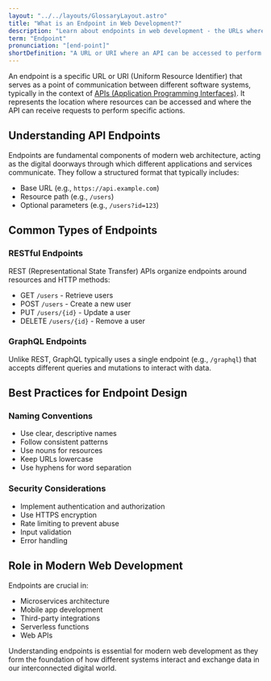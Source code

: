 ```yaml
---
layout: "../../layouts/GlossaryLayout.astro"
title: "What is an Endpoint in Web Development?"
description: "Learn about endpoints in web development - the URLs where your API can access resources, handle requests, and enable communication between different software systems."
term: "Endpoint"
pronunciation: "[end-point]"
shortDefinition: "A URL or URI where an API can be accessed to perform specific actions or retrieve data from a service or system."
---
```


An endpoint is a specific URL or URI (Uniform Resource Identifier) that serves as a point of communication between different software systems, typically in the context of [APIs (Application Programming Interfaces)](/glossary/api). It represents the location where resources can be accessed and where the API can receive requests to perform specific actions.

## Understanding API Endpoints

Endpoints are fundamental components of modern web architecture, acting as the digital doorways through which different applications and services communicate. They follow a structured format that typically includes:

- Base URL (e.g., `https://api.example.com`)
- Resource path (e.g., `/users`)
- Optional parameters (e.g., `/users?id=123`)

## Common Types of Endpoints

### RESTful Endpoints
REST (Representational State Transfer) APIs organize endpoints around resources and HTTP methods:
- GET `/users` - Retrieve users
- POST `/users` - Create a new user
- PUT `/users/{id}` - Update a user
- DELETE `/users/{id}` - Remove a user

### GraphQL Endpoints
Unlike REST, GraphQL typically uses a single endpoint (e.g., `/graphql`) that accepts different queries and mutations to interact with data.

## Best Practices for Endpoint Design

### Naming Conventions
- Use clear, descriptive names
- Follow consistent patterns
- Use nouns for resources
- Keep URLs lowercase
- Use hyphens for word separation

### Security Considerations
- Implement authentication and authorization
- Use HTTPS encryption
- Rate limiting to prevent abuse
- Input validation
- Error handling

## Role in Modern Web Development

Endpoints are crucial in:
- Microservices architecture
- Mobile app development
- Third-party integrations
- Serverless functions
- Web APIs

Understanding endpoints is essential for modern web development as they form the foundation of how different systems interact and exchange data in our interconnected digital world.